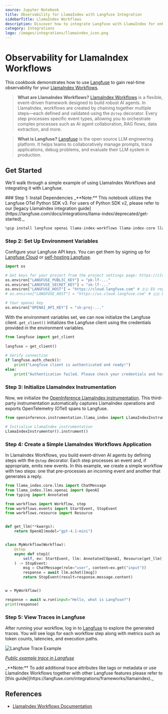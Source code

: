```yaml
---
source: Jupyter Notebook
title: Observability for LlamaIndex with Langfuse Integration
sidebarTitle: LlamaIndex Workflows
description: Discover how to integrate Langfuse with LlamaIndex for enhanced LLM application monitoring, debugging, and tracing. Improve your AI development workflow today.
category: Integrations
logo: /images/integrations/llamaindex_icon.png
---
```


# Observability for LlamaIndex Workflows

This cookbook demonstrates how to use [Langfuse](https://langfuse.com) to gain real-time observability for your [LlamaIndex Workflows](https://docs.llamaindex.ai/en/stable/module_guides/workflow/).

> **What are LlamaIndex Workflows?** [LlamaIndex Workflows](https://docs.llamaindex.ai/en/stable/module_guides/workflow/) is a flexible, event-driven framework designed to build robust AI agents. In LlamaIndex, workflows are created by chaining together multiple steps—each defined and validated using the `@step` decorator. Every step processes specific event types, allowing you to orchestrate complex processes such as AI agent collaboration, RAG flows, data extraction, and more.

> **What is Langfuse?** [Langfuse](https://langfuse.com) is the open source LLM engineering platform. It helps teams to collaboratively manage prompts, trace applications, debug problems, and evaluate their LLM system in production.

## Get Started

We'll walk through a simple example of using LlamaIndex Workflows and integrating it with Langfuse.

<Steps>
### Step 1: Install Dependencies

<Callout type="info" emoji="⚠️">
_**Note:** This notebook utilizes the Langfuse OTel Python SDK v3. For users of Python SDK v2, please refer to our [legacy LlamaIndex integration guide](https://langfuse.com/docs/integrations/llama-index/deprecated/get-started)._
</Callout>


```python
%pip install langfuse openai llama-index-workflows llama-index-core llama-index-llms-openai openinference-instrumentation-llama_index llama-index-instrumentation
```

### Step 2: Set Up Environment Variables

Configure your Langfuse API keys. You can get them by signing up for [Langfuse Cloud](https://cloud.langfuse.com) or [self-hosting Langfuse](https://langfuse.com/self-hosting).


```python
import os

# Get keys for your project from the project settings page: https://cloud.langfuse.com
os.environ["LANGFUSE_PUBLIC_KEY"] = "pk-lf-..." 
os.environ["LANGFUSE_SECRET_KEY"] = "sk-lf-..." 
os.environ["LANGFUSE_HOST"] = "https://cloud.langfuse.com" # 🇪🇺 EU region
# os.environ["LANGFUSE_HOST"] = "https://us.cloud.langfuse.com" # 🇺🇸 US region

# Your openai key
os.environ["OPENAI_API_KEY"] = "sk-proj-..."
```

With the environment variables set, we can now initialize the Langfuse client. `get_client()` initializes the Langfuse client using the credentials provided in the environment variables.


```python
from langfuse import get_client
 
langfuse = get_client()
 
# Verify connection
if langfuse.auth_check():
    print("Langfuse client is authenticated and ready!")
else:
    print("Authentication failed. Please check your credentials and host.")

```

### Step 3: Initialize LlamaIndex Instrumentation

Now, we initialize the [OpenInference LlamaIndex instrumentation](https://docs.arize.com/phoenix/tracing/integrations-tracing/llamaindex). This third-party instrumentation automatically captures LlamaIndex operations and exports OpenTelemetry (OTel) spans to Langfuse.


```python
from openinference.instrumentation.llama_index import LlamaIndexInstrumentor

# Initialize LlamaIndex instrumentation
LlamaIndexInstrumentor().instrument()
```

### Step 4: Create a Simple LlamaIndex Workflows Application

In LlamaIndex Workflows, you build event-driven AI agents by defining steps with the `@step` decorator. Each step processes an event and, if appropriate, emits new events. In this example, we create a simple workflow with two steps: one that pre-processes an incoming event and another that generates a reply.


```python
from llama_index.core.llms import ChatMessage
from llama_index.llms.openai import OpenAI
from typing import Annotated

from workflows import Workflow, step
from workflows.events import StartEvent, StopEvent
from workflows.resource import Resource


def get_llm(**kwargs):
    return OpenAI(model="gpt-4.1-mini")


class MyWorkflow(Workflow):
    @step
    async def step1(
        self, ev: StartEvent, llm: Annotated[OpenAI, Resource(get_llm)]
    ) -> StopEvent:
        msg = ChatMessage(role="user", content=ev.get("input"))
        response = await llm.achat([msg])
        return StopEvent(result=response.message.content)


w = MyWorkflow()
```


```python
response = await w.run(input="Hello, what is Langfuse?")
print(response)
```

### Step 5: View Traces in Langfuse

After running your workflow, log in to [Langfuse](https://cloud.langfuse.com) to explore the generated traces. You will see logs for each workflow step along with metrics such as token counts, latencies, and execution paths. 

![Langfuse Trace Example](https://langfuse.com/images/cookbook/integration-llamaindex-workflows/llamaindex-workflows-example-trace.png)

_[Public example trace in Langfuse](https://cloud.langfuse.com/project/cloramnkj0002jz088vzn1ja4/traces/e0987dce85c8c49602030599b84e77e8?timestamp=2025-07-01T09%3A42%3A54.701Z&display=details)_
</Steps>

<Callout type="info" emoji="ℹ️">
_**Note:** To add additional trace attributes like tags or metadata or use LlamaIndex Workflows together with other Langfuse features please refer to [this guide](https://langfuse.com/integrations/frameworks/llamaindex)._
</Callout>


<LearnMore />

## References

- [LlamaIndex Workflows Documentation](https://docs.llamaindex.ai/en/stable/module_guides/workflow/)  
